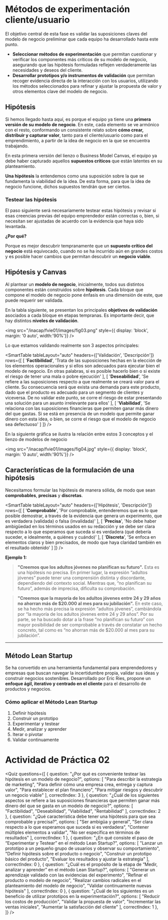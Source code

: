 # Métodos de experimentación cliente/usuario

El objetivo central de esta fase es validar las suposiciones claves del modelo de negocio preliminar que cada equipo ha desarrollado hasta este punto.

- **Seleccionar métodos de experimentación** que permitan cuestionar y verificar los componentes más críticos de su modelo de negocio, asegurando que las hipótesis formuladas reflejen verdaderamente las necesidades y deseos del cliente.
- **Desarrollar prototipos y/o instrumentos de validación** que permitan recoger evidencia directa de la interacción con los usuarios, utilizando los métodos seleccionados para refinar y ajustar la propuesta de valor y otros elementos clave del modelo de negocio.


## Hipótesis

Si hemos llegado hasta aquí, es porque el equipo ya tiene una **primera versión de su modelo de negocio**. En este, cada elemento se ve armónico con el resto, conformando un consistente relato sobre **cómo crear, distribuir y capturar valor**, tanto para el cliente/usuario como para el emprendimiento, a partir de la idea de negocio en la que se encuentra trabajando.

En esta primera versión del lienzo o Business Model Canvas, el equipo ya debe haber capturado aquellos **supuestos críticos** que están latentes en su planteamiento.

**Una hipótesis** la entendemos como una suposición sobre la que se fundamenta la viabilidad de la idea. De esta forma, para que la idea de negocio funcione, dichos supuestos tendrán que ser ciertos. 

### Testear las hipótesis
El paso siguiente será necesariamente testear estas hipótesis y revisar si esas creencias previas del equipo emprendedor están correctas o, bien, si necesitan ser ajustadas de acuerdo con la evidencia que haya sido levantada.

**¿Por qué?**

Porque es mejor descubrir tempranamente que un **supuesto crítico del negocio** está equivocado, cuando no se ha incurrido aún en grandes costos y es posible hacer cambios que permitan descubrir un **negocio viable**.

## Hipótesis y Canvas

Al plantear un **modelo de negocio**, inicialmente, todos sus distintos componentes están construidos sobre **hipótesis**. Cada bloque que compone el modelo de negocio pone énfasis en una dimensión de este, que puede requerir ser validada.

En la tabla siguiente, se presentan los principales **objetivos de validación** asociados a cada bloque en etapas tempranas. Es importante decir, que hay distintos **niveles de validación**.

<img
	src="/inacap/fvie01/images/fig03.png"
	style={{ display: 'block', margin: '0 auto', width:'90%'}}
/>
<br/>

Lo que estamos validando realmente son 3 aspectos principales:

<SmartTable
	tableLayout="auto"
	headers={['Validación', 'Descripción']}
	rows={[
		[
			'**Factibilidad**',
			'Trata de las suposiciones hechas en la elección de los elementos operacionales y si ellos son adecuados para ejecutar bien el modelo de negocio. En otras palabras, si es posible hacerlo bien o si existe el riesgo de tener una mala o pobre ejecución'
		],
		[
			'**Deseabilidad**',
			'Se refiere a las suposiciones respecto a que realmente se creará valor para el cliente. Su consecuencia será que exista una demanda para este producto, dado que el producto es adecuado para un segmento de clientes y viceversa. De no validar este punto, se corre el riesgo de estar presentando una solución para un asunto irrelevante para ellos'
		],
		[
			'**Viabilidad**',
			'Se relaciona con las suposiciones financieras que permiten ganar más dinero del que gastas. Si se está en presencia de un modelo que permite ganar dinero con esta idea, o bien, se corre el riesgo que el modelo de negocio sea defectuoso'
		]
	]}
/>

En la siguiente gráfica se ilustra la relación entre estos 3 conceptos y el lienzo de modelos de negocio

<img
	src="/inacap/fvie01/images/fig04.jpg"
	style={{ display: 'block', margin: '0 auto', width:'90%'}}
/>
<br/>

## Características de la formulación de una hipótesis
Necesitamos formular las hipótesis de manera sólida, de modo que sean **comprobables**, **precisas** y **discretas**.

<SmartTable
	tableLayout="auto"
	headers={['Hipótesis', 'Descripción']}
	rows={[
		[
			'**Comprobable**',
			'Por comprobable, entenderemos que es lo que posible demostrar, a través de la evidencia que genera un experimento, que es verdadera (validada) o falsa (invalidada)'
		],
		[
			'**Precisa**',
			'No debe haber ambigüedad en los términos usados en su redacción y se debe ser clara respecto a lo que esperamos que suceda si es verdadera (qué debería suceder, e idealmente, a quiénes y cuándo)'
		],
		[
			'**Discreta**',
			'Se enfoca en elementos claros y bien precisados, de modo que haya claridad también en el resultado obtenido'
		]
	]}
/>

**Ejemplo 1:**

> **"Creemos que los adultos jóvenes no planifican su futuro".**
> Esta es una hipótesis no precisa. En primer lugar, la expresión “adultos jóvenes” puede tener una comprensión distinta y discordante, dependiendo del contexto social. Mientras que, “no planifican su futuro”, además de imprecisa, dificulta su comprobación.

> **"Creemos que la mayoría de los adultos jóvenes entre 24 y 29 años no ahorran más de \$20.000 al mes para su jubilación".**
> En este caso, se ha hecho más precisa la expresión “adultos jóvenes”, cambiándola por “la mayoría de los adultos jóvenes entre 24 y 29 años”.
> Por su parte, se ha buscado dotar a la frase “no planifican su futuro” con mayor posibilidad de ser comprobable a través de constatar un hecho concreto, tal como es “no ahorran más de $20.000 al mes para su jubilación”. 

---

## Método Lean Startup
Se ha convertido en una herramienta fundamental para emprendedores y empresas que buscan navegar la incertidumbre propia, validar sus ideas y construir negocios sostenibles. Desarrollado por Eric Ries, propone un **enfoque ágil, iterativo y centrado en el cliente** para el desarrollo de productos y negocios.

### Cómo aplicar el Método Lean Startup

1. Definir hipótesis
2. Construir un prototipo
3. Experimentar y testear
4. Medir, analizar y aprender
5. Iterar o pivotar
6. Validar continuamente


# Actividad de Práctica 02

<Quiz questions={[
	{
		question: "¿Por qué es conveniente testear las hipótesis en un modelo de negocio?",
		options: [
			"Para describir la estrategia de marketing",
			"Para definir cómo una empresa crea, entrega y captura valor",
			"Para establecer el plan financiero",
			"Para mitigar riesgos y descubrir un negocio viable"
		],
		correctIndex: 3
	},
    {
		question: "¿Cuál de los siguientes aspectos se refiere a las suposiciones financieras que permiten ganar más dinero del que se gasta en un modelo de negocio?",
		options: [
			"Factibilidad",
			"Deseabilidad",
			"Viabilidad",
			"Rentabilidad"
		],
		correctIndex: 2
	},
    {
		question: "¿Qué característica debe tener una hipótesis para que sea comprobable y precisa?",
		options: [
			"Ser ambigüa y general",
			"Ser clara respecto a lo que esperamos que suceda si es verdadera",
			"Contener múltiples elementos a validar",
			"No ser específica en términos de resultados"
		],
		correctIndex: 1
	},
    {
		question: "¿En qué consiste el paso de “Experimentar y Testear” en el método Lean Startup?",
		options: [
			"Lanzar un prototipo a un pequeño grupo de usuarios y observar su comportamiento",
			"Definir hipótesis sobre el producto o negocio",
			"Construir un prototipo básico del producto",
			"Evaluar los resultados y ajustar la estrategia"
		],
		correctIndex: 0
	},
    {
		question: "¿Cuál es el propósito de la etapa de “Medir, analizar y aprender” en el método Lean Startup?",
		options: [
			"Generar un aprendizaje validado con las evidencias del experimento",
			"Refinar el producto o modelo de negocio",
			"Realizar cambios radicales en el planteamiento del modelo de negocio",
			"Validar continuamente nuevas hipótesis"
		],
		correctIndex: 0
	},
    {
		question: "¿Cuál de los siguientes es un beneficio de utilizar prototipos en la experimentación?",
		options: [
			"Reducir los costos de producción",
			"Validar la propuesta de valor",
			"Incrementar las ventas iniciales",
			"Aumentar la satisfacción del cliente"
		],
		correctIndex: 1
	},
]} />